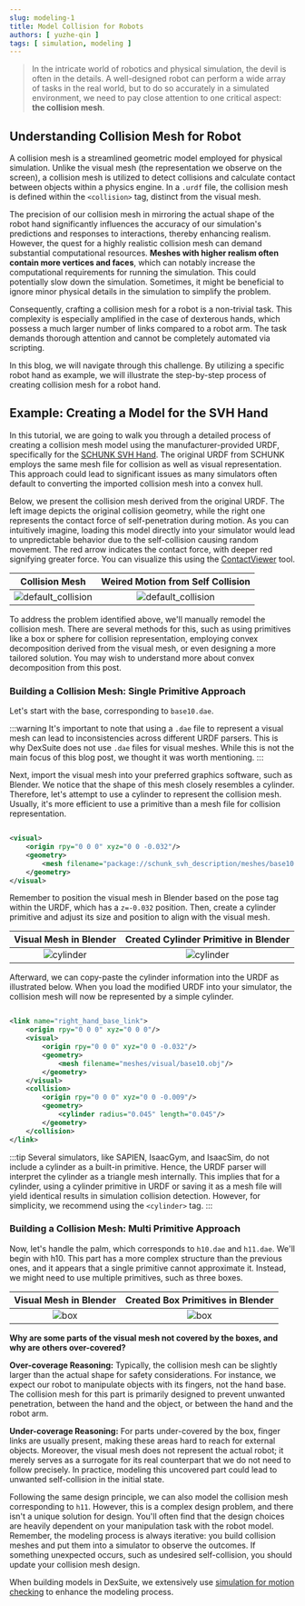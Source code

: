 ```yaml
---
slug: modeling-1
title: Model Collision for Robots
authors: [ yuzhe-qin ]
tags: [ simulation, modeling ]
---
```


> In the intricate world of robotics and physical simulation, the devil is often in the details. A
> well-designed robot can perform a wide array of tasks in the real world, but to do so accurately
> in a simulated environment, we need to pay close attention to one critical aspect: **the
collision mesh**.

## Understanding Collision Mesh for Robot

A collision mesh is a streamlined geometric model employed for physical simulation. Unlike the
visual mesh (the representation we observe on the screen), a collision mesh is utilized to detect
collisions and calculate contact between objects within a physics engine. In a `.urdf` file, the
collision mesh is defined within the `<collision>` tag, distinct from the visual mesh.

The precision of our collision mesh in mirroring the actual shape of the robot hand significantly
influences the accuracy of our simulation's predictions and responses to interactions, thereby
enhancing realism.
However, the quest for a highly realistic collision mesh can demand substantial computational
resources. **Meshes with higher realism often contain more vertices and faces**, which can notably
increase the computational requirements for running the simulation. This could potentially slow down
the simulation. Sometimes, it might be beneficial to ignore minor physical details in the
simulation to simplify the problem.

Consequently, crafting a collision mesh for a robot is a non-trivial task. This complexity is
especially amplified in the case of dexterous hands, which possess a much larger number of links
compared to a robot arm. The task demands thorough attention and cannot be completely automated via
scripting.

In this blog, we will navigate through this challenge. By utilizing a specific robot hand as
example, we will illustrate the step-by-step process of creating collision mesh for a robot hand.

## Example: Creating a Model for the SVH Hand

In this tutorial, we are going to walk you through a detailed process of creating a collision mesh
model using the manufacturer-provided URDF, specifically for
the [SCHUNK SVH Hand](https://github.com/SCHUNK-SE-Co-KG/schunk_svh_ros_driver/tree/main/schunk_svh_description/urdf).
The original URDF from SCHUNK employs the same mesh file for collision as well as visual
representation. This approach could lead to significant issues as many simulators often default to
converting the imported collision mesh into a convex hull.

Below, we present the collision mesh derived from the original URDF. The left image depicts the
original collision geometry, while the right one represents the contact force of self-penetration
during motion. As you can intuitively imagine, loading this model directly into your simulator
would lead to unpredictable behavior due to the self-collision causing random movement. The red
arrow indicates the contact force, with deeper red signifying greater force. You can visualize this
using
the [ContactViewer](https://github.com/dexsuite/dex-urdf/blob/fc3c16cf255604078ff7f08ba08d8cacc31a3b3e/example/render_urdf_sapien.py#L35)
tool.

|               Collision Mesh                |      Weired Motion from  Self Collision      |
|:-------------------------------------------:|:--------------------------------------------:|
| ![default_collision](default_collision.png) | ![default_collision](default_collision.webp) |

To address the problem identified above, we'll manually remodel the collision mesh. There are
several methods for this, such as using primitives like a box or sphere for collision
representation, employing convex decomposition derived from the visual mesh, or even designing a
more tailored solution. You may wish to understand more about convex decomposition from this post.

### Building a Collision Mesh: Single Primitive Approach

Let's start with the base, corresponding to `base10.dae`.

:::warning
It's important to note that using a `.dae` file to represent a visual mesh can lead to
inconsistencies across different URDF parsers. This is why DexSuite does not use `.dae` files for
visual meshes. While this is not the main focus of this blog post, we thought it was worth
mentioning.
:::

Next, import the visual mesh into your preferred graphics software, such as Blender. We notice that
the shape of this mesh closely resembles a cylinder. Therefore, let's attempt to use a cylinder to
represent the collision mesh. Usually, it's more efficient to use a primitive than a mesh file for
collision representation.

```xml

<visual>
    <origin rpy="0 0 0" xyz="0 0 -0.032"/>
    <geometry>
        <mesh filename="package://schunk_svh_description/meshes/base10.dae"/>
    </geometry>
</visual>
```

Remember to position the visual mesh in Blender based on the pose tag within the URDF, which has
a `z=-0.032` position. Then, create a cylinder primitive and adjust its size and position to align
with the visual mesh.

|  Visual Mesh in Blender   | Created Cylinder Primitive in Blender |
|:-------------------------:|:-------------------------------------:|
| ![cylinder](base_dae.png) |     ![cylinder](base_blender.png)     |

Afterward, we can copy-paste the cylinder information into the URDF as illustrated below. When you
load the modified URDF into your simulator, the collision mesh will now be represented by a
simple cylinder.

```xml

<link name="right_hand_base_link">
    <origin rpy="0 0 0" xyz="0 0 0"/>
    <visual>
        <origin rpy="0 0 0" xyz="0 0 -0.032"/>
        <geometry>
            <mesh filename="meshes/visual/base10.obj"/>
        </geometry>
    </visual>
    <collision>
        <origin rpy="0 0 0" xyz="0 0 -0.009"/>
        <geometry>
            <cylinder radius="0.045" length="0.045"/>
        </geometry>
    </collision>
</link>
```

:::tip
Several simulators, like SAPIEN, IsaacGym, and IsaacSim, do not include a cylinder as a built-in
primitive. Hence, the URDF parser will interpret the cylinder as a triangle mesh internally. This
implies that for a cylinder, using a cylinder primitive in URDF or saving it as a mesh file will
yield identical results in simulation collision detection. However, for simplicity, we recommend
using the `<cylinder>` tag.
:::

### Building a Collision Mesh: Multi Primitive Approach

Now, let's handle the palm, which corresponds to `h10.dae` and `h11.dae`. We'll begin with h10.
This part has a more complex structure than the previous ones, and it appears that a single
primitive cannot approximate it. Instead, we might need to use multiple primitives, such as three
boxes.

| Visual Mesh in Blender | Created Box Primitives in Blender |
|:----------------------:|:---------------------------------:|
|  ![box](h10_dae.png)   |      ![box](h10_blender.png)      |

**Why are some parts of the visual mesh not covered by the boxes, and why are others over-covered?**

**Over-coverage Reasoning:**
Typically, the collision mesh can be slightly larger than the actual shape for safety
considerations. For instance, we expect our robot to manipulate objects with its fingers, not the
hand base. The collision mesh for this part is primarily designed to prevent unwanted penetration,
between the hand and the object, or between the hand and the robot arm.

**Under-coverage Reasoning:**
For parts under-covered by the box, finger links are usually present, making these areas hard to
reach for external objects. Moreover, the visual mesh does not represent the actual robot; it merely
serves as a surrogate for its real counterpart that we do not need to follow precisely. In practice,
modeling this uncovered part could lead to unwanted self-collision in the initial state.

Following the same design principle, we can also model the collision mesh corresponding to `h11`.
However, this is a complex design problem, and there isn't a unique solution for design. You'll
often find that the design choices are heavily dependent on your manipulation task with the robot
model. Remember, the modeling process is always iterative: you build collision meshes and put them
into a simulator to observe the outcomes. If something unexpected occurs, such as undesired
self-collision, you should update your collision mesh design.

When building models in DexSuite, we extensively
use [simulation for motion checking](https://github.com/dexsuite/dex-urdf/blob/main/example/render_urdf_sapien.py)
to enhance the modeling process.
